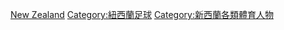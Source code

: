 [[Category:各國足球裁判|New Zealand]]
[[Category:紐西蘭足球|Category:紐西蘭足球]]
[[Category:新西蘭各類體育人物|Category:新西蘭各類體育人物]]